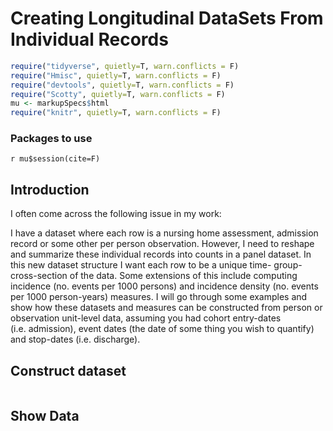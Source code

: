 # Creating Longitudinal DataSets From Individual Records

```r
require("tidyverse", quietly=T, warn.conflicts = F)
require("Hmisc", quietly=T, warn.conflicts = F)
require("devtools", quietly=T, warn.conflicts = F)
require("Scotty", quietly=T, warn.conflicts = F)
mu <- markupSpecs$html  
require("knitr", quietly=T, warn.conflicts = F)
```

### Packages to use  
`r mu$session(cite=F)`  

## Introduction  

I often come across the following issue in my work:  

  I have a dataset where each row is a nursing home assessment, admission record or some other per person observation. However, I need to reshape and summarize these individual records into counts in a panel dataset. In this new dataset structure I want each row to be a unique time- group- cross-section of the data. Some extensions of this include computing incidence (no. events per 1000 persons) and incidence density (no. events per 1000 person-years) measures. I will go through some examples and show how these datasets and measures can be constructed from person or observation unit-level data, assuming you had cohort entry-dates (i.e. admission), event dates (the date of some thing you wish to quantify) and stop-dates (i.e. discharge). 

## Construct dataset

```r

```

## Show Data
